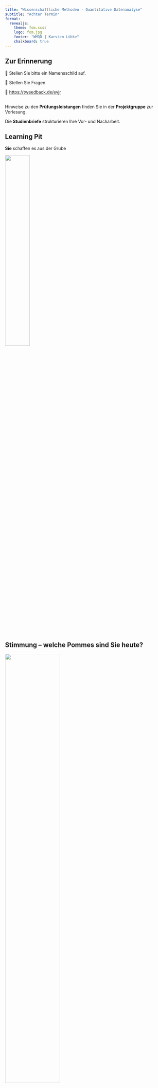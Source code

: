 ```yaml
---
title: "Wissenschaftliche Methoden - Quantitative Datenanalyse"
subtitle: "Achter Termin"
format: 
  revealjs:
    theme: fom.scss
    logo: fom.jpg
    footer: "WMQD | Karsten Lübke"
    chalkboard: true
---
```


## Zur Erinnerung

&#x1F4DB; Stellen Sie bitte ein Namensschild auf.

&#x1F937; Stellen Sie Fragen.

&#x1F4AA; [https://tweedback.de/evjr](https://tweedback.de/evjr)

<br> Hinweise zu den **Prüfungsleistungen** finden Sie in der **Projektgruppe** zur Vorlesung.

Die **Studienbriefe** strukturieren Ihre Vor- und Nacharbeit.


## Learning Pit

::: center
**Sie** schaffen es aus der Grube
:::

![](img/TheLearningPit.png){fig-align="center" width="40%"}



## Stimmung -- welche Pommes sind Sie heute?

![](img/pommes_frites2_cut.jpg){fig-align="center" width="60%"}


::: aside
Quelle: [Favor Delivery](https://www.facebook.com/askfavor/posts/3588823361147035)
:::

## UN Ziel 8: Decent work and economic growth

::: center
<iframe src="https://upgrader.gapminder.org/q/56/embed?hasBorder=true&hasOpenSansFont=false" title="82% of people get this question wrong" width="100%" height="500" style="border:none;"></iframe>
:::

---

## Schlagen Sie die &#129302;?

Mission Vorhersage &#128073; [https://bit.ly/RegCont](https://bit.ly/RegCont)


![](img/linearregression.png){fig-align="center" width="20%"}



## You can't beat &#129302;

<br>

::: {.center}
&#129351; 4698,928 &#129351;
:::

$$Verbrauch = 8.120,60 - 18,44 \cdot Temperatur$$


## Was beim letzten Mal geschah ...

- Sie können ein lineares Modell aufsetzen und die Ergebnisse interpretieren.

- Sie wissen, was der y-Achsenabschnitt und was die Steigung bedeuten.

- Sie wissen, was das Bestimmtheitsmaß ist.


## Heutiges Thema &#127979;

- Sie lernen mit Zufall und Ziehen von Stichproben umzugehen.

$$\hat{\beta} = \beta + \text{(Verzerrung)} + \text{Rauschen}$$

![](img/modelmeme.jpeg){fig-align="center" width="40%"}


::: {.aside}
Quelle: [David Hood](https://twitter.com/Thoughtfulnz/status/1446972794135216131)
:::


## Regression motivieren (I/II)

- Stellen Sie sich eine Regressionsanalyse wie eine Radiostation vor, die ein Programm sendet.
- Ich empfange dieses *Signal* nur weit entfernt, mit *Rauschen*. Was ich also empfange ist das *Signal* plus *Rauschen*.
- Es gibt diverse Techniken, um aus dem Signal was ich höre, möglichst das gesendete Signal zu extrahieren, das Rauschen zu reduzieren.

---

## Regression motivieren (II/II)

- Regression funktioniert genau so: Wir haben (fiktive) Daten von Temperatur und Vebrauch und wir wollen den Zusammenhang zwischen diesen Variablen analysieren. 
- Das gefundene Modell wird aufgrund des Rauschens nicht perfekt sein.

:::{.aside}
Anregung: [Tay (2022)](https://doi.org/10.1080/26939169.2021.2024777)
:::
## Fallstudie &#x1F4BB;

- Lokal: RStudio durch klick auf `WMQD_WiSe22.Rproj` starten oder RStudio aufrufen, das letzte Projekt müsste automatisch geladen werden.

- RStudio Cloud: In **Ihr** Projekt einloggen.  

- `Lego_Fortsetzung.Rmd` im Ordner `fallstudien` öffnen.

